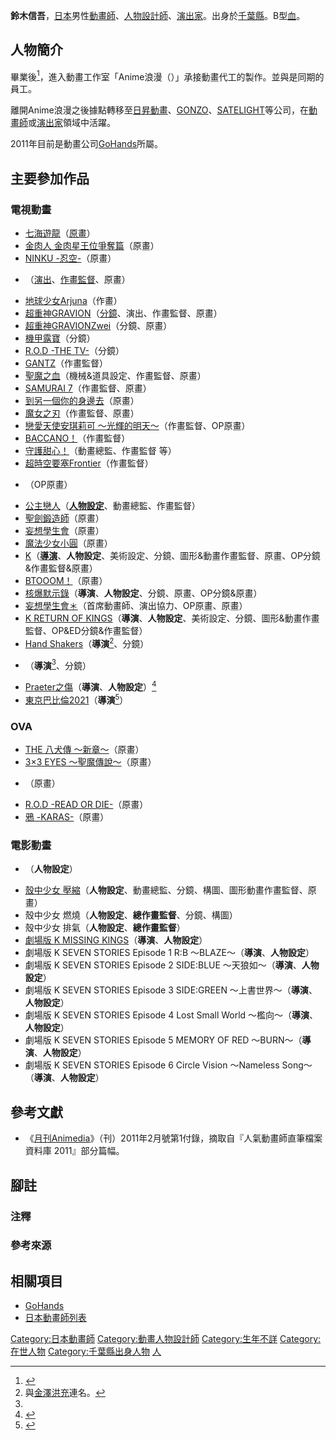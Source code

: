 {{multiple issues|
{{Notability Unreferenced|time=2016-07-19T08:02:21+00:00}}
{{Primarysources|time=2016-07-19T08:02:21+00:00}}
}}
{{noteTA|G1=Anime}}
{{japanese|japanese=鈴木 信吾|kana=すずき しんご|romaji=Suzuki Shingo}}
'''鈴木信吾'''{{BD||8月7日||}}，[[日本|日本]]男性[[動畫師|動畫師]]、[[人物設計|人物設計師]]、[[戲劇|演出家]]。出身於[[千葉縣|千葉縣]]。B型[[血型|血]]。

== 人物簡介 ==
{{link-ja|東京動畫學院|東京アニメーター学院}}畢業後<ref>{{Cite news|url=http://www.tag.co.jp/tokyo/course/animation/|script-title=ja:「活躍する卒業生」|newspaper=|publisher=東京動畫學院的公式官網|date=|accessdate=2016-07-19|language=ja|archive-date=2017-06-07|archive-url=https://web.archive.org/web/20170607170010/http://www.tag.co.jp/tokyo/course/animation/|dead-url=no}}</ref>，進入動畫工作室「Anime浪漫（<small>{{lang-ja|アニメ浪漫}}</small>）」承接動畫代工的製作。並與{{link-ja|吉成鋼|吉成鋼}}是同期的員工。

離開Anime浪漫之後據點轉移至[[日昇動畫|日昇動畫]]、[[GONZO|GONZO]]、[[SATELIGHT|SATELIGHT]]等公司，在[[動畫師|動畫師]]或[[戲劇|演出家]]領域中活躍。

2011年目前是動畫公司[[GoHands|GoHands]]所屬。

== 主要參加作品 ==
=== 電視動畫 ===
* [[七海遊龍|七海遊龍]]（[[原畫|原畫]]） 
* [[金肉人|金肉人 金肉星王位爭奪篇]]（原畫）
* [[忍空|NINKU -忍空-]]（原畫）
* {{link-ja|銀裝騎攻ORDIAN|銀装騎攻オーディアン}}（[[戲劇|演出]]、[[作畫監督|作畫監督]]、原畫）
* [[地球少女Arjuna|地球少女Arjuna]]（作畫）
* [[超重神GRAVION|超重神GRAVION]]（[[分鏡|分鏡]]、演出、作畫監督、原畫）
* [[超重神GRAVION|超重神GRAVIONZwei]]（分鏡、原畫）
* [[機甲露寶|機甲露寶]]（分鏡）
* [[R.O.D_-THE_TV-|R.O.D -THE TV-]]（分鏡） 
* [[殺戮都市|GANTZ]]（作畫監督）
* [[聖魔之血|聖魔之血]]（機械&道具設定、作畫監督、原畫）
* [[七武士_(動畫)|SAMURAI 7]]（作畫監督、原畫）
* [[到另一個你的身邊去|到另一個你的身邊去]]（原畫）
* [[魔女之刃_(動畫)|魔女之刃]]（作畫監督、原畫）
* [[安琪莉可系列|戀愛天使安琪莉可 ～光輝的明天～]]（作畫監督、OP原畫）
* [[Baccano!|BACCANO！]]（作畫監督）
* [[守護甜心！|守護甜心！]]（動畫總監、作畫監督 等）
* [[超時空要塞Frontier|超時空要塞Frontier]]（作畫監督）
* {{link-ja|鐵腕女警 DECODE:02|鉄腕バーディー DECODE}}（OP原畫）
* [[公主戀人|公主戀人]]（'''[[人物設計|人物設定]]'''、動畫總監、作畫監督）
* [[聖劍鍛造師|聖劍鍛造師]]（原畫）
* [[妄想學生會|妄想學生會]]（原畫）
* [[魔法少女小圓|魔法少女小圓]]（原畫）
* [[K_(動畫)|K]]（'''[[導演|導演]]'''、'''人物設定'''、美術設定、分鏡、圖形&動畫作畫監督、原畫、OP分鏡&作畫監督&原畫）
* [[BTOOOM!|BTOOOM！]]（原畫）
* [[核爆默示錄|核爆默示錄]]（'''導演'''、'''人物設定'''、分鏡、原畫、OP分鏡&原畫）
* [[妄想學生會|妄想學生會＊]]（首席動畫師、演出協力、OP原畫、原畫）
* [[K_(動畫)|K RETURN OF KINGS]]（'''導演'''、'''人物設定'''、美術設定、分鏡、圖形&動畫作畫監督、OP&ED分鏡&作畫監督）
* [[Hand_Shakers|Hand Shakers]]（'''導演'''<ref group="注" name="common">與[[金澤洪充|金澤洪充]]連名。</ref>、分鏡）
* {{link-ja|W'z|W'z《ウィズ》}}（'''導演'''<ref group="注" name="common" />、分鏡）
* [[PROJECT_SCARD|Praeter之傷]]（'''導演'''、'''人物設定'''）<ref>{{Cite web|url=https://project-scard.com/news/anime0906/|script-title=ja:2021年1月アニメ化決定！|work=「PROJECT SCARD」公式官網|date=2020-09-06|accessdate=2020-09-06|language=ja|archive-date=2021-01-07|archive-url=https://web.archive.org/web/20210107233830/https://project-scard.com/news/anime0906/|dead-url=no}}</ref>
* [[東京巴比倫|東京巴比倫2021]]（'''導演'''<ref>{{Cite web|url=https://tokyobabylon2021.jp/cast-staff/|title=配音員&製作人員|work=電視動畫「東京巴比倫2021」公式官網|accessdate=2020-11-19|language=ja|archive-date=2020-12-05|archive-url=https://web.archive.org/web/20201205180631/http://tokyobabylon2021.jp/cast-staff/|dead-url=yes}}</ref>）

=== OVA ===
* [[THE八犬傳|THE 八犬傳 ～新章～]]（原畫）
* [[三只眼|3×3 EYES ～聖魔傳說～]]（原畫）
* {{link-ja|星際迷航俏女郎|てなもんやボイジャーズ}}（原畫）
* [[R.O.D_-READ_OR_DIE-|R.O.D -READ OR DIE-]]（原畫）
* [[鴉_-KARAS-|鴉 -KARAS-]]（原畫）

=== 電影動畫 ===
* {{link-ja|Genius Party 上海大龍|ジーニアス・パーティ}}（'''人物設定'''）
* [[殼中少女|殼中少女 壓縮]]（'''人物設定'''、動畫總監、分鏡、構圖、圖形動畫作畫監督、原畫）
* 殼中少女 燃燒（'''人物設定'''、'''總作畫監督'''、分鏡、構圖）
* 殼中少女 排氣（'''人物設定'''、'''總作畫監督'''）
* [[K_(動畫)|劇場版 K MISSING KINGS]]（'''導演'''、'''人物設定'''）
* 劇場版 K SEVEN STORIES Episode 1 R:B ～BLAZE～（'''導演'''、'''人物設定'''）
* 劇場版 K SEVEN STORIES Episode 2 SIDE:BLUE ～天狼{{lang|ja|の}}如{{lang|ja|く}}～（'''導演'''、'''人物設定'''）
* 劇場版 K SEVEN STORIES Episode 3 SIDE:GREEN ～上書{{lang|ja|き}}世界～（'''導演'''、'''人物設定'''）
* 劇場版 K SEVEN STORIES Episode 4 Lost Small World ～檻{{lang|ja|の}}向{{lang|ja|こうに}}～（'''導演'''、'''人物設定'''）
* 劇場版 K SEVEN STORIES Episode 5 MEMORY OF RED ～BURN～（'''導演'''、'''人物設定'''）
* 劇場版 K SEVEN STORIES Episode 6 Circle Vision ～Nameless Song～（'''導演'''、'''人物設定'''）

== 參考文獻 ==
* 《[[Animedia|月刊Animedia]]》（{{link-ja|學研Plus|学研プラス|學研Publishing}}刊）2011年2月號第1付錄，摘取自『人氣動畫師直筆檔案資料庫 2011』部分篇幅。

== 腳註 ==
=== 注釋 ===
{{reflist|group="注"}}

=== 參考來源 ===
{{reflist}}

== 相關項目 ==
* [[GoHands|GoHands]]
* [[日本動畫師列表|日本動畫師列表]]

{{鈴木信吾執導作品}}
{{DEFAULTSORT:Suzuki Shingo}}
[[Category:日本動畫師|Category:日本動畫師]]
[[Category:動畫人物設計師|Category:動畫人物設計師]]
[[Category:生年不詳|Category:生年不詳]]
[[Category:在世人物|Category:在世人物]]
[[Category:千葉縣出身人物|Category:千葉縣出身人物]]
[[Category:GoHands|人]]